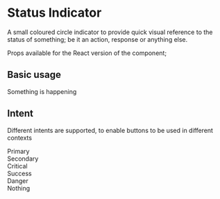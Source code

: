 
<Meta title="Status Indicator" component={StatusIndicator} />

# Status Indicator

A small coloured circle indicator to provide quick visual reference to the status of something; be it an action, response or anything else.

Props available for the React version of the component;

<ArgsTable of={StatusIndicator} />

## Basic usage

<Canvas>
  <Story name="Basic usage">
    <div><StatusIndicator intent="critical" /> Something is happening</div>
  </Story>
</Canvas>

## Intent

Different intents are supported, to enable buttons to be used in different contexts

<Canvas>
  <Story name="Intent: Primary">
    <div><StatusIndicator intent="primary" /> Primary</div>
  </Story>
  <Story name="Intent: Secondary">
    <div><StatusIndicator intent="secondary" /> Secondary</div>
  </Story>
  <Story name="Intent: Critical">
    <div><StatusIndicator intent="critical" /> Critical</div>
  </Story>
  <Story name="Intent: Success">
    <div><StatusIndicator intent="success" /> Success</div>
  </Story>
  <Story name="Intent: Danger">
    <div><StatusIndicator intent="danger" /> Danger</div>
  </Story>
   <Story name="Intent: none">
    <div><StatusIndicator /> Nothing</div>
  </Story>
</Canvas>

